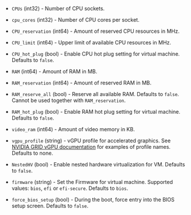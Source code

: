 <!-- Code generated from the comments of the HardwareConfig struct in builder/vsphere/common/step_hardware.go; DO NOT EDIT MANUALLY -->

- `CPUs` (int32) - Number of CPU sockets.

- `cpu_cores` (int32) - Number of CPU cores per socket.

- `CPU_reservation` (int64) - Amount of reserved CPU resources in MHz.

- `CPU_limit` (int64) - Upper limit of available CPU resources in MHz.

- `CPU_hot_plug` (bool) - Enable CPU hot plug setting for virtual machine. Defaults to `false`.

- `RAM` (int64) - Amount of RAM in MB.

- `RAM_reservation` (int64) - Amount of reserved RAM in MB.

- `RAM_reserve_all` (bool) - Reserve all available RAM. Defaults to `false`. Cannot be used together
  with `RAM_reservation`.

- `RAM_hot_plug` (bool) - Enable RAM hot plug setting for virtual machine. Defaults to `false`.

- `video_ram` (int64) - Amount of video memory in KB.

- `vgpu_profile` (string) - vGPU profile for accelerated graphics. See [NVIDIA GRID vGPU documentation](https://docs.nvidia.com/grid/latest/grid-vgpu-user-guide/index.html#configure-vmware-vsphere-vm-with-vgpu)
  for examples of profile names. Defaults to none.

- `NestedHV` (bool) - Enable nested hardware virtualization for VM. Defaults to `false`.

- `firmware` (string) - Set the Firmware for virtual machine. Supported values: `bios`, `efi` or `efi-secure`. Defaults to `bios`.

- `force_bios_setup` (bool) - During the boot, force entry into the BIOS setup screen. Defaults to `false`.
